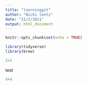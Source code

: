 ```yaml
---
title: "learninggit"
author: "Nicki lentz"
date: "21/2/2021"
output: html_document
---
```


```r
knitr::opts_chunk$set(echo = TRUE)
```

```r
library(tidyverse)
library(brew)
```

```r

2+2
```

test
```r
4+4
```

